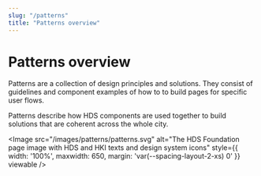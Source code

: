 ```yaml
---
slug: "/patterns"
title: "Patterns overview"
---
```



# Patterns overview

<LeadParagraph>Patterns are a collection of design principles and solutions. They consist of guidelines and component examples of how to to build pages for specific user flows.</LeadParagraph>

Patterns describe how <InternalLink href="/components/">HDS components</InternalLink> are used together to build solutions that are coherent across the whole city.


<Image src="/images/patterns/patterns.svg" alt="The HDS Foundation page image with HDS and HKI texts and design system icons" style={{ width: '100%', maxwidth: 650, margin: 'var(--spacing-layout-2-xs) 0' }} viewable />
